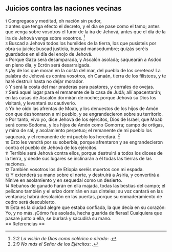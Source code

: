 == Juicios contra las naciones vecinas ==

{{anchor|1}} <small>1</small> Congregaos y meditad, oh nación sin pudor,<br>
{{anchor|2}} <small>2</small> antes que tenga efecto el decreto, y el día se pase como el tamo; antes que venga sobre vosotros el furor de la ira de Jehová, antes que el día de la ira de Jehová venga sobre vosotros. <ref>2:2 ''La visión de Dios como colérico o airado'': {{lib|LU|4|3|2}}.</ref><br>
{{anchor|3}} <small>3</small> Buscad a Jehová todos los humildes de la tierra, los que pusisteis por obra su juicio; buscad justicia, buscad mansedumbre; quizás seréis guardados en el día del enojo de Jehová.<br>
{{anchor|4}} <small>4</small> Porque Gaza será desamparada, y Ascalón asolada; saquearán a Asdod en pleno día, y Ecrón será desarraigada.<br>
{{anchor|5}} <small>5</small> ¡Ay de los que moran en la costa del mar, del pueblo de los cereteos! La palabra de Jehová es contra vosotros, oh Canaán, tierra de los filisteos,  y te haré destruir hasta no dejar morador.<br>
{{anchor|6}} <small>6</small> Y será la costa del mar praderas para pastores, y corrales de ovejas.<br>
{{anchor|7}} <small>7</small> Será aquel lugar para el remanente de la casa de Judá; allí apacentarán; en las casas de Ascalón dormirán de noche; porque Jehová su Dios los visitará, y levantará su cautiverio.<br>
{{anchor|8}} <small>8</small> Yo he oído las afrentas de Moab,  y los denuestos de los hijos de Amón con que deshonraron a mi pueblo, y se engrandecieron sobre su territorio.<br>
{{anchor|9}} <small>9</small> Por tanto, vivo yo, dice Jehová de los ejércitos, Dios de Israel, que Moab será como Sodoma, y los hijos de Amón como Gomorra; campo de ortigas, y mina de sal, y asolamiento perpetuo; el remanente de mi pueblo los saqueará, y el remanente de mi pueblo los heredará. <ref>2:9 ''No más el Señor de los Ejércitos'': {{lib|LU|194|3|11}}.</ref><br>
{{anchor|10}} <small>10</small> Esto les vendrá por su soberbia, porque afrentaron y se engrandecieron contra el pueblo de Jehová de los ejércitos.<br>
{{anchor|11}} <small>11</small> Terrible será Jehová contra ellos, porque destruirá a todos los dioses de la tierra, y desde sus lugares se inclinarán a él todas las tierras de las naciones.<br>
{{anchor|12}} <small>12</small> También vosotros los de Etiopía seréis muertos con mi espada.<br>
{{anchor|13}} <small>13</small> Y extenderá su mano sobre el norte, y destruirá a Asiria, y convertirá a Nínive en asolamiento y en sequedal como un desierto.<br>
{{anchor|14}} <small>14</small> Rebaños de ganado harán en ella majada, todas las bestias del campo; el pelícano también y el erizo dormirán en sus dinteles; su voz cantará en las ventanas; habrá desolación en las puertas, porque su enmaderamiento de cedro será descubierto.<br>
{{anchor|15}} <small>15</small> Esta es la ciudad alegre que estaba confiada, la que decía en su corazón: Yo, y no más. ¡Cómo fue asolada, hecha guarida de fieras! Cualquiera que pasare junto a ella, se burlará y sacudirá su mano.<br>
== Referencias ==

<references />
